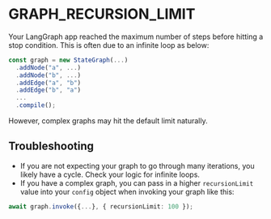 # GRAPH_RECURSION_LIMIT

Your LangGraph app reached the maximum number of steps before hitting a stop condition.
This is often due to an infinite loop as below:

```ts
const graph = new StateGraph(...)
  .addNode("a", ...)
  .addNode("b", ...)
  .addEdge("a", "b")
  .addEdge("b", "a")
  ...
  .compile();
```

However, complex graphs may hit the default limit naturally.

## Troubleshooting

- If you are not expecting your graph to go through many iterations, you likely have a cycle. Check your logic for infinite loops.
- If you have a complex graph, you can pass in a higher `recursionLimit` value into your `config` object when invoking your graph like this:

```ts
await graph.invoke({...}, { recursionLimit: 100 });
```
